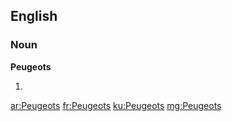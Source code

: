 ==English==

===Noun===
'''Peugeots'''

# {{plural of|Peugeot}}

[[ar:Peugeots]]
[[fr:Peugeots]]
[[ku:Peugeots]]
[[mg:Peugeots]]